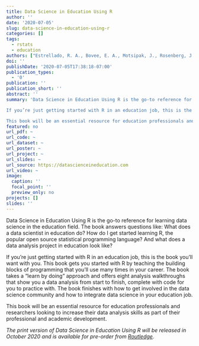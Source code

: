 ```yaml
---
title: Data Science in Education Using R
author: ''
date: '2020-07-05'
slug: data-science-in-education-using-r
categories: []
tags:
  - rstats
  - education
authors: ["Estrellado, R. A., Bovee, E. A., Motsipak, J., Rosenberg, J. M., & Velásquez, I. C."]
doi: ''
publishDate: '2020-07-05T17:38:18-07:00'
publication_types:
  - '0'
publication: ''
publication_short: ''
abstract: ''
summary: 'Data Science in Education Using R is the go-to reference for learning data science in the education field. The book answers questions like: What does a data scientist in education do? How do I get started learning R, the popular open source statistical programming language? And what does a data analysis project in education look like?

If you’re just getting started with R in an education job, this is the book you’ll want with you. This book gets you started with R by teaching the building blocks of programming that you’ll use many times in your career. The book takes a "learn by doing" approach and offers eight analysis walkthroughs that show you a data analysis from start to finish, complete with code for you to practice with. The book finishes with how to get involved in the data science community and how to integrate data science in your education job.

This book will be an essential resource for education professionals and researchers looking to increase their data analysis skills as part of their professional and academic development.'
featured: no
url_pdf: ~
url_code: ~
url_dataset: ~
url_poster: ~
url_project: ~
url_slides: ~
url_source: https://datascienceineducation.com
url_video: ~
image:
  caption: ''
  focal_point: ''
  preview_only: no
projects: []
slides: ''
---
```

Data Science in Education Using R is the go-to reference for learning data science in the education field. The book answers questions like: What does a data scientist in education do? How do I get started learning R, the popular open source statistical programming language? And what does a data analysis project in education look like?

If you’re just getting started with R in an education job, this is the book you’ll want with you. This book gets you started with R by teaching the building blocks of programming that you’ll use many times in your career. The book takes a "learn by doing" approach and offers eight analysis walkthroughs that show you a data analysis from start to finish, complete with code for you to practice with. The book finishes with how to get involved in the data science community and how to integrate data science in your education job.

This book will be an essential resource for education professionals and researchers looking to increase their data analysis skills as part of their professional and academic development.

*The print version of Data Science in Education Using R will be released in October 2020 and is available for pre-order from [Routledge](https://www.routledge.com/Data-Science-in-Education-Using-R/Estrellado-Freer-Mostipak-Rosenberg-Velasquez/p/book/9780367422257).*